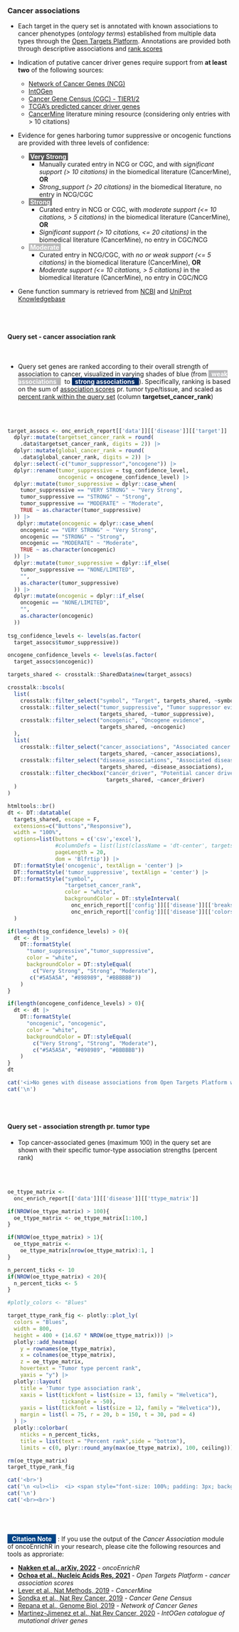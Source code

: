 ### Cancer associations {.tabset}

* Each target in the query set is annotated with known associations to cancer phenotypes (_ontology terms_) established from multiple data types through the [Open Targets Platform](https://targetvalidation.org). Annotations are provided both through descriptive associations and [rank scores](https://sigven.github.io/oncoEnrichR/articles/cancer_gene_rank.html)

* Indication of putative cancer driver genes require support from **at least two** of the following sources:
    * [Network of Cancer Genes (NCG)](http://ncg.kcl.ac.uk/)
    * [IntOGen](https://www.intogen.org)
    * [Cancer Gene Census (CGC) - TIER1/2](https://cancer.sanger.ac.uk/census)
    * [TCGA's predicted cancer driver genes](https://pubmed.ncbi.nlm.nih.gov/29625053/)
    * [CancerMine](http://bionlp.bcgsc.ca/cancermine/) literature mining resource (considering only entries with > 10 citations)
* Evidence for genes harboring tumor suppressive or oncogenic functions are provided with three levels of confidence:
    * <span style="background-color:#5A5A5A; padding:2x; color:white"><b>&nbsp;Very Strong&nbsp;</b></span>
        * Manually curated entry in NCG or CGC, and with _significant support (> 10 citations)_ in the biomedical literature (CancerMine), **OR**
        * _Strong_support (> 20 citations)_ in the biomedical literature, no entry in NCG/CGC
    * <span style="background-color:#898989; padding:2x; color:white"><b>&nbsp;Strong&nbsp;</b></span> 
        * Curated entry in NCG or CGC, with _moderate support (<= 10 citations, > 5 citations)_ in the biomedical literature (CancerMine), **OR**
        * _Significant support (> 10 citations, <= 20 citations)_ in the biomedical literature (CancerMine), no entry in CGC/NCG
    * <span style="background-color:#BBBBBB; padding:2x; color:white"><b>&nbsp;Moderate&nbsp;</b></span>
        * Curated entry in NCG/CGC, with _no or weak support (<= 5 citations)_ in the biomedical literature (CancerMine), **OR**
        * _Moderate support (<= 10 citations, > 5 citations)_ in the biomedical literature (CancerMine), no entry in CGC/NCG
          
* Gene function summary is retrieved from [NCBI](https://www.ncbi.nlm.nih.gov/gene) and [UniProt Knowledgebase](https://www.uniprot.org/)
 
<br><br>


#### Query set - cancer association rank

<br>

* Query set genes are ranked according to their overall strength of association to cancer, visualized in varying shades of blue (from <span style="background-color:#b8b8ba; padding:2x; color:white"><b>&nbsp; weak associations &nbsp; </b></span>&nbsp; to <span style="background-color:#08306b; padding:2x; color:white"><b>&nbsp; strong associations &nbsp; </b></span>). Specifically, ranking is based on the sum of [association scores](https://platform-docs.opentargets.org/associations#association-scores) pr. tumor type/tissue, and scaled as [percent rank within the query set](https://sigven.github.io/oncoEnrichR/articles/cancer_gene_rank.html) (column **targetset_cancer_rank**)

<br><br>

```r

target_assocs <- onc_enrich_report[['data']][['disease']][['target']] |>
  dplyr::mutate(targetset_cancer_rank = round(
    .data$targetset_cancer_rank, digits = 2)) |>
  dplyr::mutate(global_cancer_rank = round(
    .data$global_cancer_rank, digits = 2)) |>
  dplyr::select(-c("tumor_suppressor","oncogene")) |>
  dplyr::rename(tumor_suppressive = tsg_confidence_level,
                oncogenic = oncogene_confidence_level) |>
  dplyr::mutate(tumor_suppressive = dplyr::case_when(
    tumor_suppressive == "VERY STRONG" ~ "Very Strong",
    tumor_suppressive == "STRONG" ~ "Strong",
    tumor_suppressive == "MODERATE" ~ "Moderate",
    TRUE ~ as.character(tumor_suppressive)
  )) |>
   dplyr::mutate(oncogenic = dplyr::case_when(
    oncogenic == "VERY STRONG" ~ "Very Strong",
    oncogenic == "STRONG" ~ "Strong",
    oncogenic == "MODERATE" ~ "Moderate",
    TRUE ~ as.character(oncogenic)
  )) |>
  dplyr::mutate(tumor_suppressive = dplyr::if_else(
    tumor_suppressive == "NONE/LIMITED",
    "",
    as.character(tumor_suppressive)
  )) |>
  dplyr::mutate(oncogenic = dplyr::if_else(
    oncogenic == "NONE/LIMITED",
    "",
    as.character(oncogenic)
  ))
  
tsg_confidence_levels <- levels(as.factor(
  target_assocs$tumor_suppressive))

oncogene_confidence_levels <- levels(as.factor(
  target_assocs$oncogenic))

targets_shared <- crosstalk::SharedData$new(target_assocs)

crosstalk::bscols(
  list(
    crosstalk::filter_select("symbol", "Target", targets_shared, ~symbol),
    crosstalk::filter_select("tumor_suppressive", "Tumor suppressor evidence", 
                             targets_shared, ~tumor_suppressive),
    crosstalk::filter_select("oncogenic", "Oncogene evidence", 
                             targets_shared, ~oncogenic)
  ),
  list(
    crosstalk::filter_select("cancer_associations", "Associated cancer types", 
                             targets_shared, ~cancer_associations),
    crosstalk::filter_select("disease_associations", "Associated diseases (non-cancer)", 
                             targets_shared, ~disease_associations),
    crosstalk::filter_checkbox("cancer_driver", "Potential cancer driver", 
                               targets_shared, ~cancer_driver)
  )
)

htmltools::br()
dt <- DT::datatable(
  targets_shared, escape = F, 
  extensions=c("Buttons","Responsive"), 
  width = "100%",
  options=list(buttons = c('csv','excel'),
               #columnDefs = list(list(className = 'dt-center', targets = 3:5)),
               pageLength = 20,
               dom = 'Blfrtip')) |>
  DT::formatStyle('oncogenic', textAlign = 'center') |>
  DT::formatStyle('tumor_suppressive', textAlign = 'center') |>
  DT::formatStyle("symbol",
                  "targetset_cancer_rank", 
                  color = "white", 
                  backgroundColor = DT::styleInterval(
                    onc_enrich_report[['config']][['disease']][['breaks']],
                    onc_enrich_report[['config']][['disease']][['colors']])
  )

if(length(tsg_confidence_levels) > 0){
  dt <- dt |>
    DT::formatStyle(
      "tumor_suppressive","tumor_suppressive",
      color = "white", 
      backgroundColor = DT::styleEqual(
        c("Very Strong", "Strong", "Moderate"),
       c("#5A5A5A", "#898989", "#BBBBBB"))
    )
}

if(length(oncogene_confidence_levels) > 0){
  dt <- dt |>
    DT::formatStyle(
      "oncogenic", "oncogenic",
      color = "white",
      backgroundColor = DT::styleEqual(
        c("Very Strong", "Strong", "Moderate"),
        c("#5A5A5A", "#898989", "#BBBBBB"))
    )
}
dt

```


```r
cat('<i>No genes with disease associations from Open Targets Platform were found.</i>',sep='\n')
cat('\n')
```


<br><br>

#### Query set - association strength pr. tumor type

* Top cancer-associated genes (maximum 100) in the query set are shown with their specific tumor-type association strengths (percent rank)

<br><br>

```r

oe_ttype_matrix <- 
  onc_enrich_report[['data']][['disease']][['ttype_matrix']]

if(NROW(oe_ttype_matrix) > 100){
  oe_ttype_matrix <- oe_ttype_matrix[1:100,]
}

if(NROW(oe_ttype_matrix) > 1){
  oe_ttype_matrix <- 
    oe_ttype_matrix[nrow(oe_ttype_matrix):1, ]
}

n_percent_ticks <- 10
if(NROW(oe_ttype_matrix) < 20){
  n_percent_ticks <- 5
}

#plotly_colors <- "Blues"

target_ttype_rank_fig <- plotly::plot_ly(
  colors = "Blues",
  width = 800,
  height = 400 + (14.67 * NROW(oe_ttype_matrix))) |>
  plotly::add_heatmap(
    y = rownames(oe_ttype_matrix),
    x = colnames(oe_ttype_matrix),
    z = oe_ttype_matrix,
    hovertext = "Tumor type percent rank",
    yaxis = "y") |>
  plotly::layout(
    title = 'Tumor type association rank',
    xaxis = list(tickfont = list(size = 13, family = "Helvetica"), 
                 tickangle = -50),
    yaxis = list(tickfont = list(size = 12, family = "Helvetica")),
    margin = list(l = 75, r = 20, b = 150, t = 30, pad = 4)
  ) |>
  plotly::colorbar(
    nticks = n_percent_ticks, 
    title = list(text = "Percent rank",side = "bottom"),
    limits = c(0, plyr::round_any(max(oe_ttype_matrix), 100, ceiling)))

rm(oe_ttype_matrix)
target_ttype_rank_fig


```

```r
cat('<br>')
cat('\n <ul><li>  <i> <span style="font-size: 100%; padding: 3px; background-color:#989898; color:white">&nbsp;&nbsp;<b>NOT SHOWN</b> - limited/few tumor-type specific associations found for genes in the query set.&nbsp;&nbsp;</span></i></li></ul>',sep='\n')
cat('\n')
cat('<br><br>')

```
<br><br>

### {.unlisted .unnumbered .toc-ignore}

<span style="font-size: 100%; padding: 2px; background-color:#014587; color:white">&nbsp;&nbsp;<b>Citation Note</b>&nbsp;&nbsp;</span> : If you use the output of the *Cancer Association* module of oncoEnrichR in your research, please cite the following resources and tools as approriate:

 * **[Nakken et al., arXiv, 2022](https://arxiv.org/abs/2107.13247)** - *oncoEnrichR*
 * **[Ochoa et al., Nucleic Acids Res, 2021](https://pubmed.ncbi.nlm.nih.gov/33196847/)** - *Open Targets Platform - cancer association scores*
 * [Lever et al., Nat Methods, 2019](https://pubmed.ncbi.nlm.nih.gov/31110280/) - *CancerMine* 
 * [Sondka et al., Nat Rev Cancer, 2019](https://pubmed.ncbi.nlm.nih.gov/30293088/) - *Cancer Gene Census* 
 * [Repana et al., Genome Biol, 2019](https://pubmed.ncbi.nlm.nih.gov/30606230/) - *Network of Cancer Genes*
 * [Martinez-Jimenez et al., Nat Rev Cancer, 2020](https://pubmed.ncbi.nlm.nih.gov/32778778/) - *IntOGen catalogue of mutational driver genes*


<br><br>
